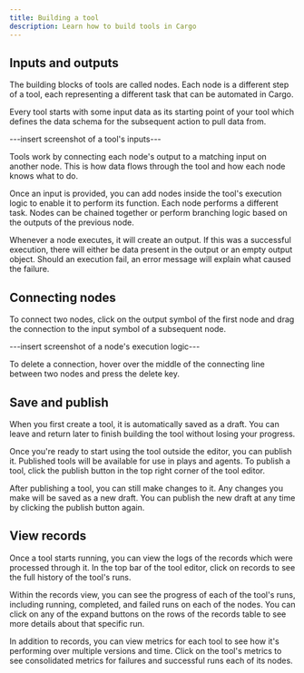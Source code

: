 ```yaml
---
title: Building a tool
description: Learn how to build tools in Cargo
---
```


## Inputs and outputs

The building blocks of tools are called nodes. Each node is a different step of a tool, each representing a different task that can be automated in Cargo.

Every tool starts with some input data as its starting point of your tool which defines the data schema for the subsequent action to pull data from.

---insert screenshot of a tool's inputs---

Tools work by connecting each node's output to a matching input on another node. This is how data flows through the tool and how each node knows what to do.

Once an input is provided, you can add nodes inside the tool's execution logic to enable it to perform its function. Each node performs a different task. Nodes can be chained together or perform branching logic based on the outputs of the previous node.

Whenever a node executes, it will create an output. If this was a successful execution, there will either be data present in the output or an empty output object. Should an execution fail, an error message will explain what caused the failure.

## Connecting nodes

To connect two nodes, click on the output symbol of the first node and drag the connection to the input symbol of a subsequent node.

---insert screenshot of a node's execution logic---

To delete a connection, hover over the middle of the connecting line between two nodes and press the delete key.

## Save and publish

When you first create a tool, it is automatically saved as a draft. You can leave and return later to finish building the tool without losing your progress.

Once you're ready to start using the tool outside the editor, you can publish it. Published tools will be available for use in plays and agents. To publish a tool, click the publish button in the top right corner of the tool editor.

After publishing a tool, you can still make changes to it. Any changes you make will be saved as a new draft. You can publish the new draft at any time by clicking the publish button again.

## View records

Once a tool starts running, you can view the logs of the records which were processed through it. In the top bar of the tool editor, click on records to see the full history of the tool's runs.

Within the records view, you can see the progress of each of the tool's runs, including running, completed, and failed runs on each of the nodes. You can click on any of the expand buttons on the rows of the records table to see more details about that specific run.

In addition to records, you can view metrics for each tool to see how it's performing over multiple versions and time. Click on the tool's metrics to see consolidated metrics for failures and successful runs each of its nodes.